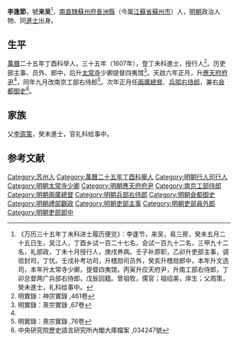 '''李逢節'''，號'''来吴'''<ref>《万历三十五年丁未科进士履历便览》：李逢节，来吴，易三房，癸未五月二十五日生，吴江人，丁酉乡试一百二十七名，会试一百九十二名，三甲九十二名，礼部政，丁未十月授行人，庚戌养病。壬子补原职，乙卯升吏部主事，调验封司，丁忧。壬戌补考功司，升稽勋司员外，癸亥升稽勋郎中，本年升文选司，本年升太常寺少卿，提督四夷馆，丙寅升应天府尹，升南工部右侍郎，丁卯总督两广兵部右侍郎，戊辰回籍。曾祖牧，儒官；祖绍美，庠生；父周策，癸未進士，礼科给事中。</ref>，[[南直隸|南直隸]][[蘇州府|蘇州府]][[長洲縣|長洲縣]]（今属[[江蘇省|江蘇省]][[蘇州市|蘇州市]]）人，[[明朝|明朝]]政治人物、同[[進士|進士]]出身。

==生平==
[[萬曆|萬曆]]二十五年丁酉科举人，三十五年（1607年），登丁未科進士，授行人<ref>明實錄：神宗實錄 ,461卷</ref>。历吏部主事、员外、郎中，后升[[太常寺|太常寺]]少卿提督四夷馆<ref name="#1">明實錄：熹宗實錄 ,67卷</ref>。天啟六年正月，升[[應天府|應天府]][[府尹|府尹]]<ref name="#1"/>，同年九月改南京工部右侍郎<ref>明實錄：熹宗實錄 ,76卷</ref>。次年正月任[[兩廣總督|兩廣總督]]、[[兵部右侍郎|兵部右侍郎]]，兼右[[僉都御史|僉都御史]]<ref>中央研究院歷史語言研究所內閣大庫檔案 ,034247號</ref>。

== 家族 ==
父[[李周策|李周策]]，癸未進士，官礼科给事中。

==参考文献==
{{reflist|2}}

{{start box}}
{{s-off}}
{{s-before|[[談自省|談自省]]}}
{{s-title|明朝應天府府尹|1626年－1627年}}
{{s-after|[[祝以豳|祝以豳]]}}
{{end box}}

{{萬曆三十五年丁未科殿試金榜}}

{{Authority control}}

{{DEFAULTSORT:Li李}}
[[Category:苏州人|Category:苏州人]]
[[Category:萬曆二十五年丁酉科舉人|Category:萬曆二十五年丁酉科舉人]]
[[Category:明朝行人司行人|Category:明朝行人司行人]]
[[Category:明朝太常寺少卿|Category:明朝太常寺少卿]]
[[Category:明朝應天府府尹|Category:明朝應天府府尹]]
[[Category:南京工部侍郎|Category:南京工部侍郎]]
[[Category:明朝兩廣總督|Category:明朝兩廣總督]]
[[Category:明朝兵部右侍郎|Category:明朝兵部右侍郎]]
[[Category:明朝僉都御史|Category:明朝僉都御史]]
[[Category:明朝禮部觀政|Category:明朝禮部觀政]]
[[Category:明朝吏部主事|Category:明朝吏部主事]]
[[Category:明朝吏部員外郎|Category:明朝吏部員外郎]]
[[Category:明朝吏部郎中|Category:明朝吏部郎中]]


{{明朝人物小作品}}